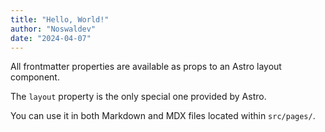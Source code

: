 ```yaml
---
title: "Hello, World!"
author: "Noswaldev"
date: "2024-04-07"
---
```

All frontmatter properties are available as props to an Astro layout component.

The `layout` property is the only special one provided by Astro.

You can use it in both Markdown and MDX files located within `src/pages/`.


<YouTube id="TtRtkTzHVBU" />
